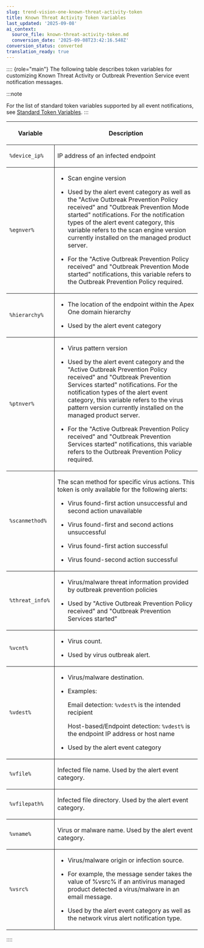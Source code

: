```yaml
---
slug: trend-vision-one-known-threat-activity-token
title: Known Threat Activity Token Variables
last_updated: '2025-09-08'
ai_context:
  source_file: known-threat-activity-token.md
  conversion_date: '2025-09-08T23:42:16.548Z'
conversion_status: converted
translation_ready: true
---
```


:::: {role="main"}
The following table describes token variables for customizing Known Threat Activity or Outbreak Prevention Service event notification messages.

:::note

For the list of standard token variables supported by all event notifications, see [Standard Token Variables](standard-token-variables.mdx).
:::

<table>
<colgroup>
<col style="width: 25%" />
<col style="width: 75%" />
</colgroup>
<thead>
<tr>
<th><p>Variable</p></th>
<th><p>Description</p></th>
</tr>
</thead>
<tbody>
<tr>
<td style="border-bottom-width: 1px; border-bottom-style: solid; border-right-width: 1px; border-right-style: solid"><p><code>%device_ip%</code></p></td>
<td style="border-bottom-width: 1px; border-bottom-style: solid"><p>IP address of an infected endpoint</p></td>
</tr>
<tr>
<td style="border-bottom-width: 1px; border-bottom-style: solid; border-right-width: 1px; border-right-style: solid"><p><code>%egnver%</code></p></td>
<td style="border-bottom-width: 1px; border-bottom-style: solid"><ul>
<li><p>Scan engine version</p></li>
<li><p>Used by the alert event category as well as the "Active Outbreak Prevention Policy received" and "Outbreak Prevention Mode started" notifications. For the notification types of the alert event category, this variable refers to the scan engine version currently installed on the managed product server.</p></li>
<li><p>For the "Active Outbreak Prevention Policy received" and "Outbreak Prevention Mode started" notifications, this variable refers to the Outbreak Prevention Policy required.</p></li>
</ul></td>
</tr>
<tr>
<td style="border-bottom-width: 1px; border-bottom-style: solid; border-right-width: 1px; border-right-style: solid"><code>%hierarchy%</code></td>
<td style="border-bottom-width: 1px; border-bottom-style: solid"><ul>
<li><p>The location of the endpoint within the Apex One domain hierarchy</p></li>
<li><p>Used by the alert event category</p></li>
</ul></td>
</tr>
<tr>
<td style="border-bottom-width: 1px; border-bottom-style: solid; border-right-width: 1px; border-right-style: solid"><p><code>%ptnver%</code></p></td>
<td style="border-bottom-width: 1px; border-bottom-style: solid"><ul>
<li><p>Virus pattern version</p></li>
<li><p>Used by the alert event category and the "Active Outbreak Prevention Policy received" and "Outbreak Prevention Services started" notifications. For the notification types of the alert event category, this variable refers to the virus pattern version currently installed on the managed product server.</p></li>
<li><p>For the "Active Outbreak Prevention Policy received" and "Outbreak Prevention Services started" notifications, this variable refers to the Outbreak Prevention Policy required.</p></li>
</ul></td>
</tr>
<tr>
<td style="border-bottom-width: 1px; border-bottom-style: solid; border-right-width: 1px; border-right-style: solid"><p><code>%scanmethod%</code></p></td>
<td style="border-bottom-width: 1px; border-bottom-style: solid"><p>The scan method for specific virus actions. This token is only available for the following alerts:</p>
<ul>
<li><p>Virus found-first action unsuccessful and second action unavailable</p></li>
<li><p>Virus found-first and second actions unsuccessful</p></li>
<li><p>Virus found-first action successful</p></li>
<li><p>Virus found-second action successful</p></li>
</ul></td>
</tr>
<tr>
<td style="border-bottom-width: 1px; border-bottom-style: solid; border-right-width: 1px; border-right-style: solid"><p><code>%threat_info%</code></p></td>
<td style="border-bottom-width: 1px; border-bottom-style: solid"><ul>
<li><p>Virus/malware threat information provided by outbreak prevention policies</p></li>
<li><p>Used by "Active Outbreak Prevention Policy received" and "Outbreak Prevention Services started"</p></li>
</ul></td>
</tr>
<tr>
<td style="border-bottom-width: 1px; border-bottom-style: solid; border-right-width: 1px; border-right-style: solid"><p><code>%vcnt%</code></p></td>
<td style="border-bottom-width: 1px; border-bottom-style: solid"><ul>
<li><p>Virus count.</p></li>
<li><p>Used by virus outbreak alert.</p></li>
</ul></td>
</tr>
<tr>
<td style="border-bottom-width: 1px; border-bottom-style: solid; border-right-width: 1px; border-right-style: solid"><p><code>%vdest%</code></p></td>
<td style="border-bottom-width: 1px; border-bottom-style: solid"><ul>
<li><p>Virus/malware destination.</p></li>
<li><p>Examples:</p>
<p>Email detection: <code>%vdest%</code> is the intended recipient</p>
<p>Host-based/Endpoint detection: <code>%vdest%</code> is the endpoint IP address or host name</p></li>
<li><p>Used by the alert event category</p></li>
</ul></td>
</tr>
<tr>
<td style="border-bottom-width: 1px; border-bottom-style: solid; border-right-width: 1px; border-right-style: solid"><p><code>%vfile%</code></p></td>
<td style="border-bottom-width: 1px; border-bottom-style: solid"><p>Infected file name. Used by the alert event category.</p></td>
</tr>
<tr>
<td style="border-bottom-width: 1px; border-bottom-style: solid; border-right-width: 1px; border-right-style: solid"><p><code>%vfilepath%</code></p></td>
<td style="border-bottom-width: 1px; border-bottom-style: solid"><p>Infected file directory. Used by the alert event category.</p></td>
</tr>
<tr>
<td style="border-bottom-width: 1px; border-bottom-style: solid; border-right-width: 1px; border-right-style: solid"><p><code>%vname%</code></p></td>
<td style="border-bottom-width: 1px; border-bottom-style: solid"><p>Virus or malware name. Used by the alert event category.</p></td>
</tr>
<tr>
<td style="border-right-width: 1px; border-right-style: solid"><p><code>%vsrc%</code></p></td>
<td><ul>
<li><p>Virus/malware origin or infection source.</p></li>
<li><p>For example, the message sender takes the value of %vsrc% if an antivirus managed product detected a virus/malware in an email message.</p></li>
<li><p>Used by the alert event category as well as the network virus alert notification type.</p></li>
</ul></td>
</tr>
</tbody>
</table>
::::
